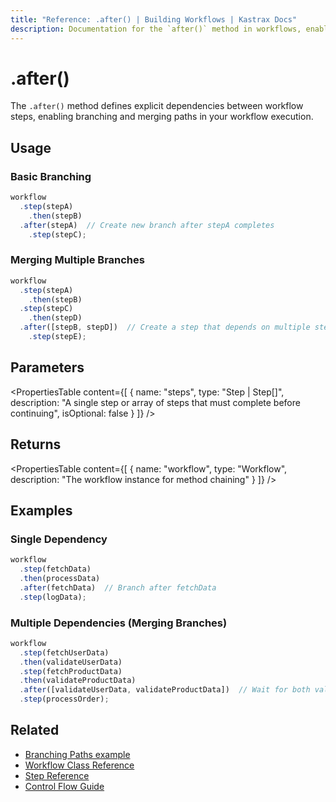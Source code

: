 ```yaml
---
title: "Reference: .after() | Building Workflows | Kastrax Docs"
description: Documentation for the `after()` method in workflows, enabling branching and merging paths.
---
```


# .after()

The `.after()` method defines explicit dependencies between workflow steps, enabling branching and merging paths in your workflow execution.

## Usage

### Basic Branching

```typescript
workflow
  .step(stepA)
    .then(stepB)
  .after(stepA)  // Create new branch after stepA completes
    .step(stepC);
```

### Merging Multiple Branches

```typescript
workflow
  .step(stepA)
    .then(stepB)
  .step(stepC)
    .then(stepD)
  .after([stepB, stepD])  // Create a step that depends on multiple steps
    .step(stepE);
```

## Parameters

<PropertiesTable
  content={[
    {
      name: "steps",
      type: "Step | Step[]",
      description: "A single step or array of steps that must complete before continuing",
      isOptional: false
    }
  ]}
/>

## Returns

<PropertiesTable
  content={[
    {
      name: "workflow",
      type: "Workflow",
      description: "The workflow instance for method chaining"
    }
  ]}
/>

## Examples

### Single Dependency

```typescript
workflow
  .step(fetchData)
  .then(processData)
  .after(fetchData)  // Branch after fetchData
  .step(logData);
```

### Multiple Dependencies (Merging Branches)

```typescript
workflow
  .step(fetchUserData)
  .then(validateUserData)
  .step(fetchProductData)
  .then(validateProductData)
  .after([validateUserData, validateProductData])  // Wait for both validations to complete
  .step(processOrder);
```

## Related

- [Branching Paths example](../../examples/workflows/branching-paths.mdx)
- [Workflow Class Reference](./workflow.mdx)
- [Step Reference](./step-class.mdx)
- [Control Flow Guide](../../docs/workflows/control-flow.mdx)
